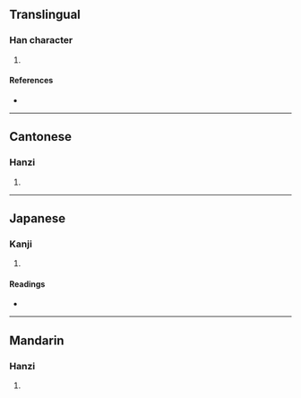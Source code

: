 {{character info/new}}
==Translingual==

===Han character===
{{Han char|rn=30|rad=口|as=10|sn=13|four=67020|canj=RTUB|ids=⿰口朔}}

# {{defn|Han|sort=口10}}

====References====
* {{Han ref|kx=0202.200|dkj=04064|dj=0425.010|hdz=10671.010|uh=55CD|ud=21965|bh=DCDE|bd=56542}}

----

==Cantonese==

===Hanzi===
{{yue-hanzi|jyut=|y=sok3}}

# {{defn|lang=yue|sort=口10}}

----

==Japanese==

===Kanji===
{{ja-kanji|grade=|rs=口10}}

# {{defn|lang=ja|sort=口10}}

====Readings====
* {{ja-readings|on=[[さく]] (saku)|kun=[[すふ]] (sufu)}}

----

==Mandarin==

===Hanzi===
{{cmn-hanzi|pin=[[má]] ([[ma2]]), [[mǎ]] ([[ma3]]), [[suō]] ([[suo1]])|wg=ma<sup>2</sup>, ma<sup>3</sup>, so<sup>1</sup>}}

# {{defn|lang=cmn|sort=口10}}